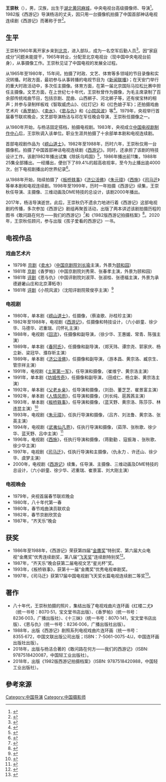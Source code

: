 {{艺人
| 姓名 = 王崇秋
| 类型 = 摄影师
| 图片 = <!--建议使用自由版权图像-->
| 图片尺寸 = 
| 图片简介 = 
| 國籍 = {{PRC}}
| 出生日期 = {{birth date|1943|10|24}}
| 出生地点 = [[湖北|湖北]][[黄冈|黄冈]][[麻城|麻城]]
| 逝世日期 = 
| 逝世地点 = 
| 职业 = 摄像师、导演
| 教育程度 = 
| 配偶 = [[杨洁_(导演)|杨洁]]
| 代表作 = 《[[西游记_(1986年电视剧)|西游记]]》
}}

'''王崇秋'''（{{Bd|1943年|10月24日}}），男，汉族，出生于[[湖北|湖北]][[黄冈|黄冈]][[麻城|麻城]]，中央电视台高级摄像师、导演<ref>{{cite web|url=https://ishare.ifeng.com/c/s/7pLm4EovQCw|title=86版《西游记》摄影师王崇秋：用一台摄像机拍摄西游记的技巧|publisher=凤凰网|date=2019-08-22}}</ref>。1982版《西游记》导演杨洁的丈夫，因只用一台摄像机拍摄了中国首部神话电视连续剧《西游记》而著称于世<ref>{{cite web|url=http://ent.ifeng.com/c/7qdgEFg10SC|title=《西游记》摄像师王崇秋回忆邹忆青：文笔好并了解历史被导演选中|publisher=凤凰网|date=2019-10-09}}</ref>。

== 生平 ==
王崇秋1960年离开家乡来到[[北京|北京]]，进入部队，成为一名空军后勤人员<ref>{{cite web|url=http://tianjinwe.enorth.com.cn/system/2018/11/01/036319760.shtml|title=王崇秋：一台摄像机拍出《西游记》|publisher=天津网|date=2018-11-01|access-date=2021-03-14|archive-date=2019-09-02|archive-url=https://web.archive.org/web/20190902233141/http://tianjinwe.enorth.com.cn/system/2018/11/01/036319760.shtml|dead-url=no}}</ref>。因“家庭成分”问题未能提干，1965年转业，分配至北京电视台（现中国中央电视台前身），从事摄像工作。王崇秋见证了中国电视的发展全过程。

从1965年至1980年，15年间，拍摄了时政、文艺、体育等多领域的节目录像和实况转播。时政方面，最初参与从事转播的电视节目为《[[新闻联播|新闻联播]]》；在天安门举行的重大时政活动中，多次任主摄像。体育方面，在第一届北京国际马拉松比赛中担任主摄像。文艺方面，在上世纪七十年代，王崇秋曾作为摄像，为毛主席录制了百余部传统戏曲节目，包括京剧、昆曲、山西梆子、河北梆子等，还有侯宝林的相声；并参与录制样板戏《智取威虎山》、《红灯记》和《红色娘子军》；还拍摄戏曲艺术片《[[香罗帕|香罗帕]]》、《[[卖水|卖水]]》、《[[恩与仇|恩与仇]]》和《[[小院风波|小院风波]]》等<ref>{{cite web|url=http://sp.xijucn.com/pingju/10633/|title=评剧小院风波|publisher=戏剧网|date=2015-08-16}}</ref>。1979年，央视举行首届春节联欢晚会，文艺部导演杨洁与邓在军任晚会导演，王崇秋任摄像之一。

从1980年开始，与杨洁固定搭档，拍摄电视剧。1983年，央视成立[[中国电视剧制作中心|中国电视剧制作中心]]后，王崇秋调入该单位。职业生涯共拍摄了十余部单本剧和电视连续剧。

首部电视剧作品为《[[崂山道士|崂山道士]]》。1982年至1988年，历时六年，王崇秋仅用一台摄像机，拍摄了中国首部神话电视连续剧《[[西游记|西游记]]》。同时，还承担了该剧的特技设计工作。该剧1982年播出试集《除妖乌鸡国》<ref>{{cite web|url=http://china.cnr.cn/yaowen/20170418/t20170418_523712610.shtml|title=《西游记》导演杨洁因病去世 历经九九八十一难铸就经典|publisher=央广网|date=2017-04-18}}</ref>，1986年播出前11集，1988年25集全部播出。一经播出，便创下了89.4%的超高收视率，至今为止播出逾4000次，创下电视剧播出的世界纪录<ref>{{cite web|url=http://ent.ifeng.com/a/20180203/43026883_0.shtml|title=《王牌对王牌3》震撼回归 《西游记》匠心聚首|publisher=凤凰网|date=2018-02-03|access-date=2021-03-14|archive-date=2020-02-22|archive-url=https://web.archive.org/web/20200222032407/http://ent.ifeng.com/a/20180203/43026883_0.shtml|dead-url=no}}</ref>。

从1988年开始，陆续拍摄了《[[板桥轶事|板桥轶事]]》《[[济公活佛|济公活佛]]》《[[朱元璋|朱元璋]]》《[[西施|西施]]》《[[司马迁|司马迁]]》等单本剧和电视连续剧。1998年至1999年，历时一年拍摄《西游记》续集，王崇秋任导演、主摄像、三维动画及DME特技的总设计，该剧2000年播出。

2017年，杨洁导演逝世。此后，王崇秋仍不遗余力地进行着《西游记》这部电视剧的传播，多次参加《西游记》剧组再聚首活动，出版了两本讲述该剧拍摄历程的图书《敢问路在何方——我们的西游记》<ref>{{cite web|url=http://culture.ifeng.com/c/7fhm4DfjTnc|title=《敢问路在何方：我们的西游记》，讲述82版《西游记》背后的故事|publisher=凤凰网|date=2018-08-27}}</ref>和《1982版西游记拍摄档案》<ref>{{cite web|url=http://news.iqilu.com/shandong/yuanchuang/2018/1225/4148156.shtml|title=致敬经典 《1982版<西游记>拍摄档案》济南首发|publisher=齐鲁网|date=2018-12-25|access-date=2021-03-14|archive-date=2018-12-25|archive-url=https://web.archive.org/web/20181225162321/http://news.iqilu.com/shandong/yuanchuang/2018/1225/4148156.shtml|dead-url=no}}</ref>。2020年，王崇秋任顾问，参与出版《孩子爱看的西游记》一书。

==电视作品==
===戏曲艺术片===
*1979年 [[京剧|京剧]]《[[卖水|卖水]]》（[[中国京剧院|中国京剧院]][[刘长瑜|刘长瑜]]主演，外景为[[颐和园|颐和园]]）
*1981年 [[京剧|京剧]]《香罗帕》（中国京剧院刘秀荣、张春孝主演，外景为颐和园）
*1981年 [[评剧|评剧]]《恩与仇》（中国评剧院刘淑萍、张淑桂、张德福主演，外景为承德避暑山庄和北京潭柘寺）
*1981年 [[评剧|评剧]]《小院风波》（沈阳评剧院筱俊亭主演）<ref>{{cite web|url=http://sp.xijucn.com/pingju/10633/|title=评剧小院风波|publisher=戏剧网}}</ref>

===电视剧===
*1980年，单本剧《[[崂山道士|崂山道士]]》，任摄像，（蔡渝歌、孙桂珍主演）
*1982年至1988年，电视剧《[[西游记_(1986年电视剧)|西游记]]》，任摄像和特技设计，（六小龄童、徐少华、马德华、迟重瑞、闫怀礼主演）
*1988年，电视剧《[[回流|回流]]》，任摄像和副导演，（徐少华、王惠媛、常青、陈强主演）
*1989年，单本剧《[[春阿氏|春阿氏]]》，任摄像和副导演，（郑天玮、谭宗尧、郭家庆、杨立新、梁冠华、濮存昕主演） 
*1989年，单本剧《[[济公活佛|济公活佛]]》，任摄像和副导演，（游本昌、黄宗洛、臧京生、管宗祥主演）
*1991年，电视剧《[[土家第一军|土家第一军]]》，任导演和摄像，（崔维宁、黄宗洛主演）
*1991年，单本剧《[[坊城传奇|坊城传奇]]》，任摄像和副导演，（田成仁、杨立新、黄宗洛主演）  
*1992年，单本剧《[[父老乡亲|父老乡亲]]》，任导演和摄像，（刘劲、董芝芝、崔景富主演）
*1992年，单本剧《[[人情风雨|人情风雨]]》，任导演和摄像，（刘长纯、扈茜茜主演）
*1993年，单本剧《[[板桥轶事|板桥轶事]]》，任导演和摄像，（蓝天野、黄宗洛、陈莎莎、林连昆主演）<ref>{{cite web|url=https://movie.douban.com/subject/26378234/|title=板桥轶事|publisher=豆瓣网}}</ref>
*1993年，电视剧《[[朱元璋_(1993年电视剧)|朱元璋]]》，任执行导演和摄像，（吕齐、刘法鲁、黄宗洛、张英主演） 
*1994年，电视剧《[[武夷仙凡界|武夷仙凡界]]》，任执行导演和摄像，（茹萍、张秋歌、徐少华、蓝天野、吕中主演）<ref>{{cite web|url=https://movie.douban.com/subject/3240793/|title=人间仙凡界|publisher=豆瓣网|access-date=2021-03-25|archive-date=2013-06-30|archive-url=https://web.archive.org/web/20130630094408/http://movie.douban.com/subject/3240793/|dead-url=no}}</ref>
*1996年，电视剧《[[西施_(1995年电视剧)|西施]]》，任执行导演和摄像，（蒋勤勤 、寇振海 、张秋歌、徐少华主演）
*1997年，电视剧《[[司马迁_(电视剧)|司马迁]]》，任执行导演和主摄像，（仇永力 、许还山、徐少华、虞梦主演）
*2000年，电视剧《[[西游记_(1986年电视剧)|西游记]]》续集，任导演、主摄像、三维动画及DME特技的总设计，（六小龄童、徐少华、迟重瑞、崔景富、刘大刚主演）

===电视晚会===
*1979年，央视首届春节联欢晚会
*1980年，八十年代第一春
*1980年，春节戏曲演员联欢会
*1982年，春节京剧欣赏会
*1987年，“齐天乐”晚会

==获奖==
*1986年至1988年，《西游记》荣获第四届“[[金鹰奖|金鹰奖]]”特别奖、第六届大众电视“金鹰奖”优秀连续剧奖，第八届“[[飞天奖|飞天奖]]”连续剧特别奖<ref>{{cite web|url=https://www.bjnews.com.cn/culture/2017/04/17/440207.html?from=groupmessage|title=86版西游记导演杨洁因心脏病在京逝世|publisher=新京报|date=2017-04-17}}</ref>。
*1987年，“齐天乐”晚会获第二届电视文艺“星光杯”奖。
*1993年，《板桥轶事》，获第十一届“金鹰奖”优秀电视单剧奖。
*1997年，《司马迁》获第17届中国电视剧飞天奖长篇电视连续剧二等奖<ref>{{cite web|url=https://yule.sohu.com/35/90/article212309035.shtml|title=第十七届全国优秀电视剧飞天奖（1996年度）|publisher=搜狐网|date=2003-08-20|access-date=2021-03-14|archive-date=2017-12-19|archive-url=https://web.archive.org/web/20171219115136/http://yule.sohu.com/35/90/article212309035.shtml|dead-url=no}}</ref>。

==著作==
*八十年代，王崇秋拍摄的照片，集结出版了电视戏曲片连环画《红楼二尤》（统一书号：8070·51，宝文堂书店出版）、《香罗帕》（统一书号：8236·003，广播出版社）、《十三妹》（统一书号：8070·141，宝文堂书店出版）、《恩与仇》（统一书号：8236·006，广播出版社出版）。
*1988年，出版《西游记》剧照系列电视戏曲片连环画（统一书号：8355·672，中国文联出版公司出版；ISBN：7-5061-0075-4/J，中国连环画出版社出版）。
*2018年，出版与杨洁合著的《敢问路在何方——我们的西游记》（ISBN: 9787518420087，中国轻工业出版社）。
*2018年，出版《1982版西游记拍摄档案》（ISBN: 9787518420988，中国轻工业出版社）。

== 參考來源 ==
<references />

[[Category:中国导演|Category:中国导演]]
[[Category:中国摄影师|Category:中国摄影师]]